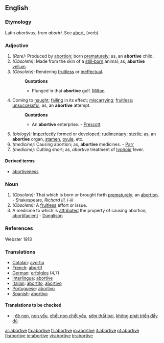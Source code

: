 ==English==
===Etymology===
Latin ''abortivus'', from ''aboriri''. See [[abort]], (verb)

===Adjective===
{{en-adj}}
#''(Rare):'' Produced by [[abortion]]; born [[prematurely]]; as, an '''abortive''' child.
#''(Obsolete):'' Made from the skin of a [[still-born]] animal; as, '''abortive''' [[vellum]]. 
#''(Obsolete):'' Rendering [[fruitless]] or [[ineffectual]].
#:'''Quotations'''
#:*Plunged in that '''abortive''' gulf. [[Milton]]
#Coming to [[naught]]; [[failing]] in its effect; [[miscarrying]]; [[fruitless]]; [[unsuccessful]]; as, an '''abortive''' attempt.
#:'''Quotations'''
#:*An '''abortive''' enterprise. - [[Prescott]]
#''(biology):'' [[Imperfectly]] formed or developed; [[rudimentary]]; [[sterile]]; as, an '''abortive''' organ, [[stamen]], [[ovule]], etc.
#''(medicine):'' Causing abortion; as, '''abortive''' medicines. - [[Parr]]
#''(medicine):'' Cutting short; as, ''abortive'' treatment of [[typhoid]] fever.

====Derived terms====
*[[abortiveness]]

===Noun===
{{en-noun}}
#''(Obsolete):'' That which is born or brought forth [[prematurely]]; an [[abortion]]. - Shakespeare, ''Richard III, I-iii''
#''(Obsolete):'' A [[fruitless]] effort or issue.
#A medicine to which is [[attributed]] the property of causing abortion, [[abortifacient]] - [[Dunglison]]

===References===
Webster 1913
===Translations===
*[[Catalan]]: [[avortiu]]
*[[French]]: [[abortif]]
*[[German]]: [[erfolglos]] (4,7)
*[[Interlingua]]: [[abortive]]
*[[Italian]]: [[abortito]], [[abortivo]]
*[[Portuguese]]: [[abortivo]]
*[[Spanish]]: [[abortivo]]

====Translations to be checked====
{{checktrans}}
*{{ttbc|Vietnamese}}: [[đẻ non]], [[non yếu]], [[chết non chết yểu]], [[sớm thất bại]], [[không phát triển đầy đủ]]

[[ar:abortive]]
[[fa:abortive]]
[[fr:abortive]]
[[io:abortive]]
[[it:abortive]]
[[pt:abortive]]
[[fi:abortive]]
[[te:abortive]]
[[vi:abortive]]
[[tr:abortive]]